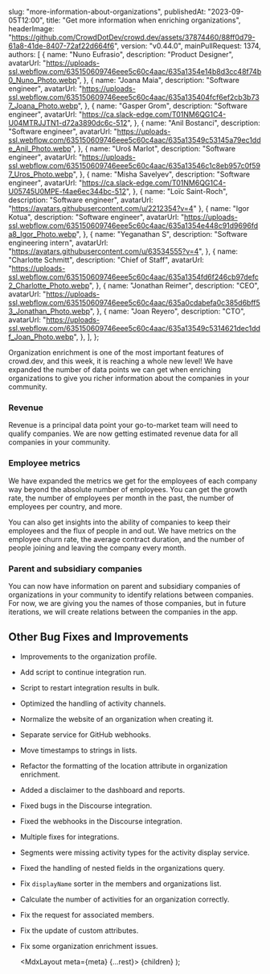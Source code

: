 
  slug: "more-information-about-organizations",
  publishedAt: "2023-09-05T12:00",
  title: "Get more information when enriching organizations",
  headerImage:
    "https://github.com/CrowdDotDev/crowd.dev/assets/37874460/88ff0d79-61a8-41de-8407-72af22d664f6",
  version: "v0.44.0",
  mainPullRequest: 1374,
  authors: [
    {
      name: "Nuno Eufrasio",
      description: "Product Designer",
      avatarUrl:
        "https://uploads-ssl.webflow.com/635150609746eee5c60c4aac/635a1354e14b8d3cc48f74b0_Nuno_Photo.webp",
    },
    {
      name: "Joana Maia",
      description: "Software engineer",
      avatarUrl:
        "https://uploads-ssl.webflow.com/635150609746eee5c60c4aac/635a135404fcf6ef2cb3b737_Joana_Photo.webp",
    },
    {
      name: "Gasper Grom",
      description: "Software engineer",
      avatarUrl: "https://ca.slack-edge.com/T01NM6QG1C4-U04MTRJJTN1-d72a3890dc6c-512",
    },
    {
      name: "Anil Bostanci",
      description: "Software engineer",
      avatarUrl:
        "https://uploads-ssl.webflow.com/635150609746eee5c60c4aac/635a13549c53145a79ec1dde_Anil_Photo.webp",
    },
    {
      name: "Uroš Marlot",
      description: "Software engineer",
      avatarUrl:
        "https://uploads-ssl.webflow.com/635150609746eee5c60c4aac/635a13546c1c8eb957c0f597_Uros_Photo.webp",
    },
    {
      name: "Misha Savelyev",
      description: "Software engineer",
      avatarUrl: "https://ca.slack-edge.com/T01NM6QG1C4-U05745U0MPE-f4ae6ec344bc-512",
    },
    {
      name: "Loïc Saint-Roch",
      description: "Software engineer",
      avatarUrl: "https://avatars.githubusercontent.com/u/2212354?v=4"
    },
    {
      name: "Igor Kotua",
      description: "Software engineer",
      avatarUrl:
        "https://uploads-ssl.webflow.com/635150609746eee5c60c4aac/635a1354e448c91d9696fda8_Igor_Photo.webp",
    },
    {
      name: "Yeganathan S",
      description: "Software engineering intern",
      avatarUrl: "https://avatars.githubusercontent.com/u/63534555?v=4",
    },
    {
      name: "Charlotte Schmitt",
      description: "Chief of Staff",
      avatarUrl:
        "https://uploads-ssl.webflow.com/635150609746eee5c60c4aac/635a1354fd6f246cb97defc2_Charlotte_Photo.webp",
    },
    {
      name: "Jonathan Reimer",
      description: "CEO",
      avatarUrl:
        "https://uploads-ssl.webflow.com/635150609746eee5c60c4aac/635a0cdabefa0c385d6bff53_Jonathan_Photo.webp",
    },
    {
      name: "Joan Reyero",
      description: "CTO",
      avatarUrl:
        "https://uploads-ssl.webflow.com/635150609746eee5c60c4aac/635a13549c5314621dec1ddf_Joan_Photo.webp",
    },
  ],
};

Organization enrichment is one of the most important features of crowd.dev, and this week, it is reaching a whole new level!
We have expanded the number of data points we can get when enriching organizations to give you richer information about the
companies in your community.

### Revenue

Revenue is a principal data point your go-to-market team will need to qualify companies. We are now
getting estimated revenue data for all companies in your community.

### Employee metrics

We have expanded the metrics we get for the employees of each company way beyond the absolute number of employees.
You can get the growth rate, the number of employees per month in the past, the number of employees per country, and more. 

You can also get insights into the ability of companies to keep their employees and the flux of people in and out.
We have metrics on the employee churn rate, the average contract duration, and the number of people joining
and leaving the company every month.

### Parent and subsidiary companies

You can now have information on parent and subsidiary companies of organizations in your community to identify relations between companies.
For now, we are giving you the names of those companies, but in future iterations, we will create relations between the companies in the app.



## Other Bug Fixes and Improvements

- Improvements to the organization profile. <PullRequest number="1411"/>
- Add script to continue integration run. <PullRequest number="1418"/>
- Script to restart integration results in bulk. <PullRequest number="1400"/>
- Optimized the handling of activity channels. <PullRequest number="1384"/>
- Normalize the website of an organization when creating it. <PullRequest number="1412"/>
- Separate service for GitHub webhooks. <PullRequest number="1409"/>
- Move timestamps to strings in lists. <PullRequest number="1401"/>
- Refactor the formatting of the location attribute in organization enrichment. <PullRequest number="1393"/>
- Added a disclaimer to the dashboard and reports. <PullRequest number="1389"/>
- Fixed bugs in the Discourse integration. <PullRequest number="1410"/>
- Fixed the webhooks in the Discourse integration. <PullRequest number="1405"/>
- Multiple fixes for integrations. <PullRequest number="1395"/>
- Segments were missing activity types for the activity display service. <PullRequest number="1422"/>
- Fixed the handling of nested fields in the organizations query. <PullRequest number="1407"/>
- Fix `displayName` sorter in the members and organizations list. <PullRequest number="1406"/>
- Calculate the number of activities for an organization correctly. <PullRequest number="1404"/>
- Fix the request for associated members. <PullRequest number="1402"/>
- Fix the update of custom attributes. <PullRequest number="1396"/>
- Fix some organization enrichment issues. <PullRequest number="1394"/>

  <MdxLayout meta={meta} {...rest}>
    {children}
  </MdxLayout>
);
